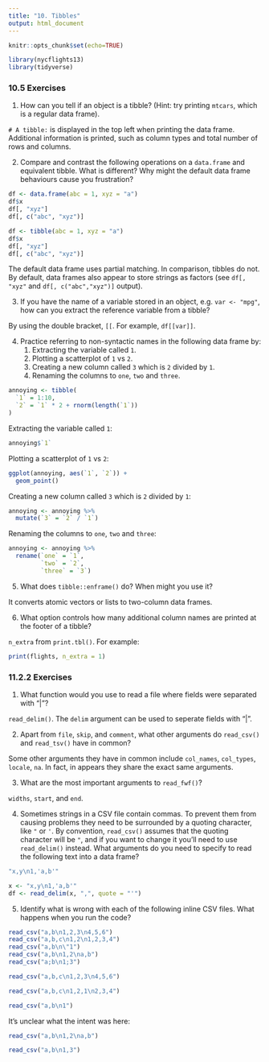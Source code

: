 ```yaml
---
title: "10. Tibbles"
output: html_document
---
```


```r
knitr::opts_chunk$set(echo=TRUE)
```

```r
library(nycflights13)
library(tidyverse)
```

### 10.5 Exercises

1.  How can you tell if an object is a tibble? (Hint: try printing `mtcars`, which is a regular data frame).

`# A tibble:` is displayed in the top left when printing the data frame. Additional information is printed, such as column types and total number of rows and columns.

2.  Compare and contrast the following operations on a `data.frame` and equivalent tibble. What is different? Why might the default data frame behaviours cause you frustration?

```r
df <- data.frame(abc = 1, xyz = "a")
df$x
df[, "xyz"]
df[, c("abc", "xyz")]
```

```r
df <- tibble(abc = 1, xyz = "a")
df$x
df[, "xyz"]
df[, c("abc", "xyz")]
```

The default data frame uses partial matching. In comparison, tibbles do not. By default, data frames also appear to store strings as factors (see `df[, "xyz"` and `df[, c("abc","xyz")]` output).

3.  If you have the name of a variable stored in an object, e.g. `var <- "mpg"`, how can you extract the reference variable from a tibble?

By using the double bracket, `[[`. For example, `df[[var]]`.

4.  Practice referring to non-syntactic names in the following data frame by:
    1.  Extracting the variable called `1`.
    2.  Plotting a scatterplot of `1` vs `2`.
    3.  Creating a new column called `3` which is `2` divided by `1`.
    4.  Renaming the columns to `one`, `two` and `three`.
    
```r
annoying <- tibble(
  `1` = 1:10,
  `2` = `1` * 2 + rnorm(length(`1`))
)
```

Extracting the variable called `1`:
```r
annoying$`1`
```

Plotting a scatterplot of `1` vs `2`:
```r
ggplot(annoying, aes(`1`, `2`)) +
  geom_point()
```

Creating a new column called `3` which is `2` divided by `1`:
```r
annoying <- annoying %>%
  mutate(`3` = `2` / `1`)
```

Renaming the columns to `one`, `two` and `three`:
```r
annoying <- annoying %>%
  rename(`one` = `1`,
         `two` = `2`,
         `three` = `3`)
```

5.  What does `tibble::enframe()` do? When might you use it?

It converts atomic vectors or lists to two-column data frames.

6.  What option controls how many additional column names are printed at the footer of a tibble?

`n_extra` from `print.tbl()`. For example:

```r
print(flights, n_extra = 1)
```

### 11.2.2 Exercises

1.  What function would you use to read a file where fields were separated with
“|”?

`read_delim()`. The `delim` argument can be used to seperate fields with "|".

2.  Apart from `file`, `skip`, and `comment`, what other arguments do `read_csv()` and `read_tsv()` have in common?

Some other arguments they have in common include `col_names`, `col_types`, `locale`, `na`. In fact, in appears they share the exact same arguments.

3.  What are the most important arguments to `read_fwf()`?

`widths`, `start`, and `end`.

4.  Sometimes strings in a CSV file contain commas. To prevent them from causing problems they need to be surrounded by a quoting character, like `"` or `'`. By convention, `read_csv()` assumes that the quoting character will be `"`, and if you want to change it you’ll need to use `read_delim()` instead. What arguments do you need to specify to read the following text into a data frame?

```r
"x,y\n1,'a,b'"
```

```r
x <- "x,y\n1,'a,b'"
df <- read_delim(x, ",", quote = "'")
```

5.  Identify what is wrong with each of the following inline CSV files. What happens when you run the code?

```r
read_csv("a,b\n1,2,3\n4,5,6")
read_csv("a,b,c\n1,2\n1,2,3,4")
read_csv("a,b\n\"1")
read_csv("a,b\n1,2\na,b")
read_csv("a;b\n1;3")
```

```r
read_csv("a,b,c\n1,2,3\n4,5,6")
```

```r
read_csv("a,b,c\n1,2,1\n2,3,4")
```

```r
read_csv("a,b\n1")
```

It's unclear what the intent was here:
```r
read_csv("a,b\n1,2\na,b")
```

```r
read_csv("a,b\n1,3")
```